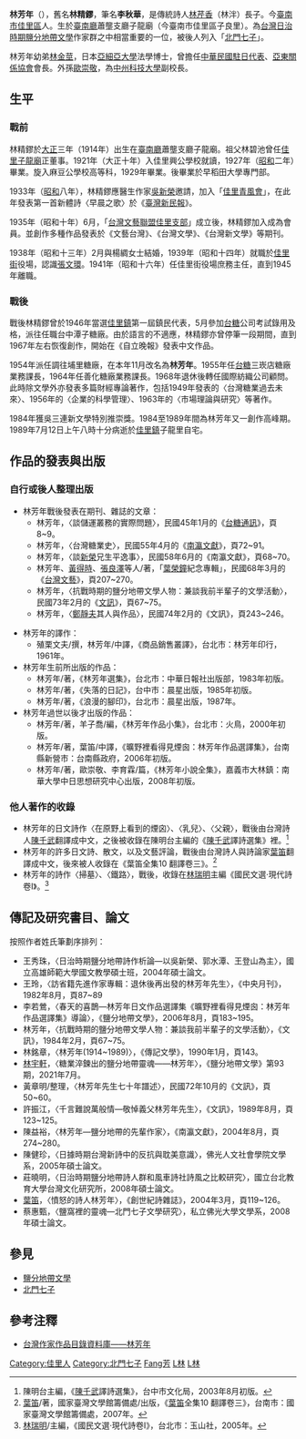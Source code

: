 {{Infobox_Person
| name = 林芳年
|image= 
|box_width= 
|occupation= 作家
| period = 
| Sex = 男
|birth_date= 1914年4月1日
|birth_place= {{TWN-JPN}}[[臺南廳|臺南廳]]蕭壟支廳
|death_date= {{death date and age|1989|7|12|1914|4|1}}
|death_place= {{TWN}}[[台南縣|台南縣]][[佳里鎮|佳里鎮]]
| nationality = {{JPN-EMP}}（1914年–1945年）<br>{{ROC}}（1945年–1989年）
| spouse = 楊綢
| parents = [[林芹香|林芹香]]（父）
|education= 
* [[麻豆公學校|麻豆公學校]]高等科 1929
* [[早稻田大學|早稻田大學]]專門系 
| past = 
* 文學家 
* 佳里街役場庶務主任
* 台糖善化糖廠業務課長
}}
{{Infobox Hokkien name
| title                =林芳年
| hanji                =林芳年
| poj                  =Lîm Hong-liân
| hanlo                =
| tl                   =Lîm Hong-liân
| bp                   =
| hokkienipa           =
|
| hanjiborn            =精鏐
| pojborn              =Cheng-liû
| hanloborn            =
| tlborn               =Tsing-liû
| bpborn               =
| hokkienipaborn       =
|
| othername1           =[[筆名|筆名]]
| hanji1               =李秋華
| poj1                 =Lí Chhiu-hoa
| hanlo1               =
| tl1                  =Lí Tshiu-hua
| bp1                  =
| hokkienipa1          =
}}
'''林芳年'''（{{bd|1914年|4月1日|1989年|7月12日}}），舊名'''林精鏐'''，筆名'''李秋華'''，是傳統詩人[[林芹香|林芹香]]（林泮）長子。今[[臺南市|臺南市]][[佳里區|佳里區]]人。生於[[臺南廳|臺南廳]]蕭壟支廳子龍廟（今臺南市佳里區子良里）。為[[台灣|台灣]][[台灣日治時期|日治時期]][[鹽分地帶文學|鹽分地帶文學]]作家群之中相當重要的一位，被後人列入「[[北門七子|北門七子]]」。

林芳年幼弟[[林金莖|林金莖]]，日本[[亞細亞大學|亞細亞大學]]法學博士，曾擔任[[中華民國駐日代表|中華民國駐日代表]]、[[亞東關係協會|亞東關係協會]]會長。外孫[[歐崇敬|歐崇敬]]，為[[中州科技大學|中州科技大學]]副校長。

==生平==
===戰前===
林精鏐於[[大正|大正]]三年（1914年）出生在[[臺南廳|臺南廳]]蕭壟支廳子龍廟。祖父林碧池曾任[[佳里子龍廟|佳里子龍廟]]正董事。1921年（大正十年）入佳里興公學校就讀，1927年（[[昭和|昭和]]二年）畢業。旋入麻豆公學校高等科，1929年畢業。後畢業於早稻田大學專門部。

1933年（[[昭和|昭和]]八年），林精鏐應醫生作家[[吳新榮|吳新榮]]邀請，加入「[[佳里青風會|佳里青風會]]」，在此年發表第一首新體詩〈早晨之歌〉於《[[臺灣新民報|臺灣新民報]]》。

1935年（昭和十年）6月，「[[台灣文藝聯盟佳里支部|台灣文藝聯盟佳里支部]]」成立後，林精鏐加入成為會員。並創作多種作品發表於《文藝台灣》、《台灣文學》、《台灣新文學》等期刊。

1938年（昭和十三年）2月與楊綢女士結婚，1939年（昭和十四年）就職於[[佳里街|佳里街]]役場，認識[[張文環|張文環]]。1941年（昭和十六年）任佳里街役場庶務主任，直到1945年離職。

===戰後===
戰後林精鏐曾於1946年當選[[佳里區|佳里鎮]]第一屆鎮民代表，5月參加[[台糖|台糖]]公司考試錄用及格，派往任職台中潭子糖廠。由於語言的不適應，林精鏐亦曾停筆一段期間，直到1967年左右恢復創作，開始在《自立晚報》發表中文作品。

1954年派任調往埔里糖廠，在本年11月改名為'''林芳年'''。1955年任[[台糖|台糖]]三崁店糖廠業務課長，1964年任善化糖廠業務課長。1968年退休後轉任國際紡織公司顧問。此時除文學外亦發表多篇財經專論著作，包括1949年發表的〈台灣糖業過去未來〉、1956年的〈企業的科學管理〉、1963年的〈市場理論與研究〉等著作。

1984年獲吳三連新文學特別推崇獎。1984至1989年間為林芳年又一創作高峰期。1989年7月12日上午八時十分病逝於[[佳里區|佳里鎮]]子龍里自宅。

==作品的發表與出版==
===自行或後人整理出版===
*林芳年戰後發表在期刊、雜誌的文章：
**林芳年，〈談儲運叢務的實際問題〉，民國45年1月的《[[台糖通訊|台糖通訊]]》，頁8~9。
**林芳年，〈台灣糖業史〉，民國55年4月的《[[南瀛文獻|南瀛文獻]]》，頁72~91。
**林芳年，〈談[[吳新榮|新榮]]兄生平逸事〉，民國58年6月的《南瀛文獻》，頁68~70。
**林芳年、[[黃得時|黃得時]]、[[張良澤|張良澤]]等人/著，「[[葉榮鐘|葉榮鐘]]紀念專輯」，民國68年3月的《[[台灣文藝|台灣文藝]]》，頁207~270。
**林芳年，〈抗戰時期的鹽分地帶文學人物：兼談我前半輩子的文學活動〉，民國73年2月的《[[文訊|文訊]]》，頁67~75。
**林芳年，〈[[鄭靜夫|鄭靜夫]]其人與作品〉，民國74年2月的《文訊》，頁243~246。

*林芳年的譯作：
**殖栗文夫/撰，林芳年/中譯，《商品銷售叢譯》，台北市：林芳年印行，1961年。
*林芳年生前所出版的作品：
**林芳年/著，《林芳年選集》，台北市：中華日報社出版部，1983年初版。
**林芳年/著，《失落的日記》，台中市：晨星出版，1985年初版。
**林芳年/著，《浪漫的腳印》，台北市：晨星出版，1987年。
*林芳年過世以後才出版的作品：
**林芳年/著，羊子喬/編，《林芳年作品小集》，台北市：火鳥，2000年初版。
**林芳年/著，葉笛/中譯，《曠野裡看得見煙囪：林芳年作品選譯集》，台南縣新營市：台南縣政府，2006年初版。
**林芳年/著，歐崇敬、李育霖/篇，《林芳年小說全集》，嘉義市大林鎮：南華大學中日思想研究中心出版，2008年初版。

===他人著作的收錄===
*林芳年的日文詩作〈在原野上看到的煙囟〉、〈乳兒〉、〈父親〉，戰後由台灣詩人[[陳千武|陳千武]]翻譯成中文，之後被收錄在陳明台主編的《[[陳千武|陳千武]]譯詩選集》裡。<ref>陳明台主編，《[[陳千武|陳千武]]譯詩選集》，台中市文化局，2003年8月初版。</ref>
*林芳年的許多日文詩、散文，以及文藝評論，戰後由台灣詩人與詩論家[[葉笛|葉笛]]翻譯成中文，後來被人收錄在《葉笛全集10 翻譯卷三》。<ref>[[葉笛|葉笛]]/著，國家臺灣文學館籌備處/出版，《[[葉笛|葉笛]]全集10 翻譯卷三》，台南市：國家臺灣文學館籌備處，2007年。</ref>
*林芳年的詩作〈掃墓〉、〈鐵路〉，戰後，收錄在[[林瑞明|林瑞明]]主編《國民文選‧現代詩卷I》。<ref>[[林瑞明|林瑞明]]/主編，《國民文選‧現代詩卷I》，台北市：玉山社，2005年。</ref>

==傳記及研究書目、論文==
按照作者姓氏筆劃序排列：
*王秀珠，〈日治時期鹽分地帶詩作析論—以吳新榮、郭水潭、王登山為主〉，國立高雄師範大學國文教學碩士班，2004年碩士論文。
*王玲，〈訪省籍先進作家專輯：退休後再出發的林芳年先生〉，《中央月刊》，1982年8月，頁87~89
*李若鶯，〈春天的喜鵲—林芳年日文作品選譯集《曠野裡看得見煙囪：林芳年作品選譯集》導論〉，《鹽分地帶文學》，2006年8月，頁183~195。
*林芳年，〈抗戰時期的鹽分地帶文學人物：兼談我前半輩子的文學活動〉，《文訊》，1984年2月，頁67~75。
*林銘章，〈林芳年(1914~1989)〉，《傳記文學》，1990年1月，頁143。
*[[林宇軒|林宇軒]]，〈糖業淬鍊出的鹽分地帶靈魂——林芳年〉，《鹽分地帶文學》第93期，2021年7月。
*黃章明/整理，〈林芳年先生七十年譜述〉，民國72年10月的《文訊》，頁50~60。
*許振江，〈千言難說萬般情—敬悼義父林芳年先生〉，《文訊》，1989年8月，頁123~125。
*陳益裕，〈林芳年—鹽分地帶的先輩作家〉，《南瀛文獻》，2004年8月，頁274~280。
*陳健珍，〈日據時期台灣新詩中的反抗與耽美意識〉，佛光人文社會學院文學系，2005年碩士論文。
*莊曉明，〈日治時期鹽分地帶詩人群和風車詩社詩風之比較研究〉，國立台北教育大學台灣文化研究所，2008年碩士論文。
*[[葉笛|葉笛]]，〈憤怒的詩人林芳年〉，《創世紀詩雜誌》，2004年3月，頁119~126。
*蔡惠甄，〈鹽窩裡的靈魂—北門七子文學研究〉，私立佛光大學文學系，2008年碩士論文。

== 參見 ==

* [[鹽分地帶文學|鹽分地帶文學]]
* [[北門七子|北門七子]]

== 參考注釋 ==
{{Reflist}}
* [https://db.nmtl.gov.tw/Site4/s6/writerinfo?id=785 台灣作家作品目錄資料庫——林芳年]

{{DEFAULTSORT:Lin林}}
[[Category:佳里人|Category:佳里人]]
[[Category:北門七子|Category:北門七子]]
[[Category:林姓|Fang芳]]
[[Category:臺灣男性小說家|L林]]
[[Category:台灣詩人|L林]]